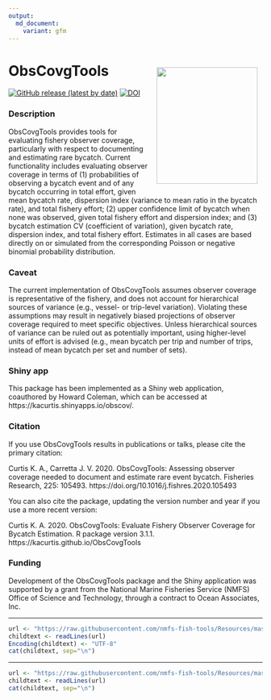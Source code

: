 ```yaml
---
output: 
  md_document:
    variant: gfm
---
```


<!-- README.md is generated from README.Rmd. Please edit that file -->

# ObsCovgTools <img src="logo.png" width="200" height="231" align="right" style="padding: 10px"/>

<!-- badges: start -->
[![GitHub release (latest by date)](https://img.shields.io/github/v/release/kacurtis/ObsCovgTools)](https://github.com/kacurtis/ObsCovgTools/releases)
[![DOI](https://zenodo.org/badge/DOI/10.5281/zenodo.3603464.svg)](https://doi.org/10.5281/zenodo.3603464)
<!-- badges: end -->

### Description

ObsCovgTools provides tools for evaluating fishery observer coverage, 
particularly with respect to documenting and estimating rare bycatch. Current 
functionality includes evaluating observer coverage in terms of (1) probabilities 
of observing a bycatch event and of any bycatch occurring in total effort, given 
mean bycatch rate, dispersion index (variance to mean ratio in the bycatch rate), 
and total fishery effort; (2) upper confidence limit of bycatch when none was 
observed, given total fishery effort and dispersion index; and (3) bycatch 
estimation CV (coefficient of variation), given bycatch rate, dispersion 
index, and total fishery effort. Estimates in all cases are based directly on or
simulated from the corresponding Poisson or negative binomial probability 
distribution.

### Caveat

The current implementation of ObsCovgTools assumes observer coverage is 
representative of the fishery, and does not account for hierarchical sources of 
variance (e.g., vessel- or trip-level variation). Violating these assumptions 
may result in negatively biased projections of observer coverage required to meet 
specific objectives. Unless hierarchical sources of variance can be ruled out as 
potentially important, using higher-level units of effort is advised (e.g., mean 
bycatch per trip and number of trips, instead of mean bycatch per set and 
number of sets). 

### Shiny app

This package has been implemented as a Shiny web application, coauthored by 
Howard Coleman, which can be accessed at https://kacurtis.shinyapps.io/obscov/.

### Citation

If you use ObsCovgTools results in publications or talks, please cite the primary citation:

Curtis K. A., Carretta J. V. 2020. ObsCovgTools:  Assessing observer coverage needed to document and estimate rare event bycatch. Fisheries Research, 225: 105493. https://doi.org/10.1016/j.fishres.2020.105493

You can also cite the package, updating the version number and year if you use a more recent version:

Curtis K. A. 2020. ObsCovgTools: Evaluate Fishery Observer Coverage for Bycatch Estimation. R package version 3.1.1. https://kacurtis.github.io/ObsCovgTools

### Funding

Development of the ObsCovgTools package and the Shiny application was supported 
by a grant from the National Marine Fisheries Service (NMFS) Office of Science 
and Technology, through a contract to Ocean Associates, Inc. 


<!-- Do not edit below. This adds the Disclaimer and NMFS footer. -->

****

```r
url <- "https://raw.githubusercontent.com/nmfs-fish-tools/Resources/master/Disclaimer.md"
childtext <- readLines(url)
Encoding(childtext) <- "UTF-8"
cat(childtext, sep="\n")
```

****

```r
url <- "https://raw.githubusercontent.com/nmfs-fish-tools/Resources/master/footer.md" 
childtext <- readLines(url)
cat(childtext, sep="\n")
```


